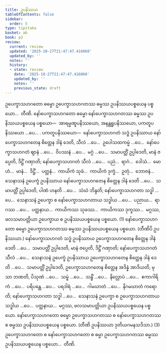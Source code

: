 ```yaml
---
title: ဥပနိဿယ
tableOfContents: false
sidebar:
  order: 5
type: tipitaka
basket: ab
book: p2
review:
  current: review
  updated: '2025-10-27T21:47:47.416060'
  updated_by: ''
  notes: ''
  history:
  - state: review
    date: '2025-10-27T21:47:47.416060'
    updated_by: ''
    notes: ''
    previous_state: draft
---
```



<ReviewStatus review={frontmatter.review} showDetails={true} />

<HypothesisAnnotation frontmatter={frontmatter} />

<DynamicBreadcrumb />

<Division number="190" book="p2" e="ch" v="38" p="441">

<Paragraph number="4501" book="p2">
ဥပေက္ခာသဟဂတော ဓမ္မော ဥပေက္ခာသဟဂတဿ ဓမ္မဿ ဥပနိဿယပစ္စယေန ပစ္စယော…  တီဏိ.
</Paragraph>

<Paragraph number="4502" book="p2">
နော်ပေက္ခာသဟဂတော ဓမ္မော နော်ပေက္ခာသဟဂတဿ ဓမ္မဿ ဥပနိဿယပစ္စယေန ပစ္စယော—  အာရမ္မဏူပနိဿယော, အနန္တရူပနိဿယော, ပကတူပနိဿယော …ပေ… . <Emphasis>ပကတူပနိဿယော</Emphasis>—  နော်ပေက္ခာသဟဂတံ သဒ္ဓံ ဥပနိဿာယ နော်ပေက္ခာသဟဂတေန စိတ္တေန ဒါနံ ဒေတိ, သီလံ …ပေ…  ဥပေါသထကမ္မံ …ပေ…  နော်ပေက္ခာသဟဂတံ ဈာနံ …ပေ…  ဝိပဿနံ …ပေ…  မဂ္ဂံ …ပေ…  သမာပတ္တိံ ဥပ္ပါဒေတိ, မာနံ ဇပ္ပေတိ, ဒိဋ္ဌိံ ဂဏှာတိ; နော်ပေက္ခာသဟဂတံ သီလံ …ပေ…  ပညံ…  ရာဂံ…  ဒေါသံ…  မောဟံ…  မာနံ…  ဒိဋ္ဌိံ…  ပတ္ထနံ…  ကာယိကံ သုခံ…  ကာယိကံ ဒုက္ခံ…  ဥတုံ…  ဘောဇနံ…  သေနာသနံ ဥပေက္ခံ ဥပနိဿာယ နော်ပေက္ခာသဟဂတေန စိတ္တေန ဒါနံ ဒေတိ …ပေ…  သမာပတ္တိံ ဥပ္ပါဒေတိ, ပါဏံ ဟနတိ …ပေ…  သံဃံ ဘိန္ဒတိ; နော်ပေက္ခာသဟဂတာ သဒ္ဓါ …ပေ…  သေနာသနံ ဥပေက္ခာ စ နော်ပေက္ခာသဟဂတာယ သဒ္ဓါယ …ပေ…  ပညာယ…  ရာဂဿ …ပေ…  ပတ္ထနာယ…  ကာယိကဿ သုခဿ…  ကာယိကဿ ဒုက္ခဿ…  မဂ္ဂဿ, ဖလသမာပတ္တိယာ ဥပေက္ခာယ စ ဥပနိဿယပစ္စယေန ပစ္စယော. (1)
</Paragraph>

<Paragraph number="4503" book="p2">
နော်ပေက္ခာသဟဂတော ဓမ္မော ဥပေက္ခာသဟဂတဿ ဓမ္မဿ ဥပနိဿယပစ္စယေန ပစ္စယော. (တီဏိပိ ဥပနိဿယာ.) နော်ပေက္ခာသဟဂတံ သဒ္ဓံ ဥပနိဿာယ ဥပေက္ခာသဟဂတေန စိတ္တေန ဒါနံ ဒေတိ …ပေ…  သမာပတ္တိံ ဥပ္ပါဒေတိ, မာနံ ဇပ္ပေတိ, ဒိဋ္ဌိံ ဂဏှာတိ; နော်ပေက္ခာသဟဂတံ သီလံ …ပေ…  သေနာသနံ ဥပေက္ခံ ဥပနိဿာယ ဥပေက္ခာသဟဂတေန စိတ္တေန ဒါနံ ဒေတိ …ပေ…  သမာပတ္တိံ ဥပ္ပါဒေတိ, ဥပေက္ခာသဟဂတေန စိတ္တေန အဒိန္နံ အာဒိယတိ, မုသာ ဘဏတိ, ပိသုဏံ …ပေ…  သမ္ဖံ …ပေ…  သန္ဓိံ …ပေ…  နိလ္လောပံ …ပေ…  ဧကာဂါရိကံ …ပေ…  ပရိပန္ထေ …ပေ…  ပရဒါရံ …ပေ…  ဂါမဃာတံ …ပေ…  နိဂမဃာတံ ကရောတိ; နော်ပေက္ခာသဟဂတာ သဒ္ဓါ …ပေ…  သေနာသနံ ဥပေက္ခာ စ ဥပေက္ခာသဟဂတာယ သဒ္ဓါယ …ပေ…  ပတ္ထနာယ…  မဂ္ဂဿ, ဖလသမာပတ္တိယာ ဥပနိဿယပစ္စယေန ပစ္စယော.
</Paragraph>

<Paragraph number="4504" book="p2">
နော်ပေက္ခာသဟဂတော ဓမ္မော ဥပေက္ခာသဟဂတဿ စ နော်ပေက္ခာသဟဂတဿ စ ဓမ္မဿ ဥပနိဿယပစ္စယေန ပစ္စယော. (တီဏိ ဥပနိဿယာ ဒုတိယဂမနသဒိသာ.) (3)
</Paragraph>

<Paragraph number="4505" book="p2">
ဥပေက္ခာသဟဂတော စ နော်ပေက္ခာသဟဂတော စ ဓမ္မာ ဥပေက္ခာသဟဂတဿ ဓမ္မဿ ဥပနိဿယပစ္စယေန ပစ္စယော…  တီဏိ.
</Paragraph>
</Division>